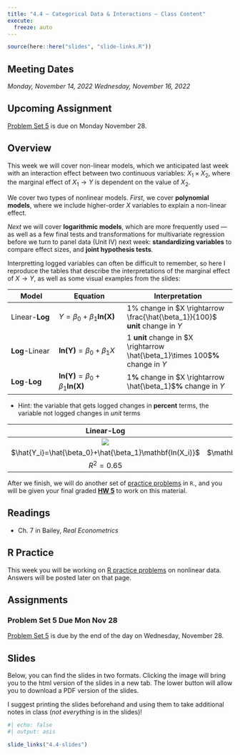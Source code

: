 ```yaml
---
title: "4.4 — Categorical Data & Interactions — Class Content"
execute:
  freeze: auto
---
```


```r
source(here::here("slides", "slide-links.R"))
```

::: {.callout-note appearance="minimal"}
## Meeting Dates

*Monday, November 14, 2022*
*Wednesday, November 16, 2022*
:::

::: {.callout-warning}
## Upcoming Assignment

[Problem Set 5](/assignment/05-problem-set) is due on Monday November 28.
:::

## <i class="fas fa-info-circle fa-lg"></i> Overview

This week we will cover non-linear models, which we anticipated last week with an interaction effect between two continuous variables: $X_1 \times X_2$, where the marginal effect of $X_1 \rightarrow Y$ is dependent on the value of $X_2$.

We cover two types of nonlinear models. *First*, we cover **polynomial models**, where we include higher-order $X$ variables to explain a non-linear effect. 

*Next* we will cover **logarithmic models**, which are more frequently used — as well as a few final tests and transformations for multivariate regression before we turn to panel data (Unit IV) next week: **standardizing variables** to compare effect sizes, and **joint hypothesis tests**.

Interpretting logged variables can often be difficult to remember, so here I reproduce the tables that describe the interpretations of the marginal effect of $X \rightarrow Y$, as well as some visual examples from the slides:

| Model | Equation | Interpretation |
|-------|----------|----------------|
| Linear-**Log** | $Y=\beta_0+\beta_1 \mathbf{ln(X)}$ | 1% change in $X \rightarrow \frac{\hat{\beta_1}}{100}$ **unit** change in $Y$ |
| **Log**-Linear | $\mathbf{ln(Y)}=\beta_0+\beta_1X$ | 1 **unit** change in $X \rightarrow \hat{\beta_1}\times 100$**%** change in $Y$ |
| **Log**-**Log** | $\mathbf{ln(Y)}=\beta_0+\beta_1\mathbf{ln(X)}$ | 1**%** change in $X \rightarrow \hat{\beta_1}$**%** change in $Y$ |

- Hint: the variable that gets logged changes in **percent** terms, the variable not logged changes in *unit* terms

| Linear-Log | Log-Linear | Log-Log |
|:----------:|:----------:|:-------:|
| ![](https://metricsf21.classes.ryansafner.com/slides/3.9-slides_files/figure-html/unnamed-chunk-17-1.png) | ![](https://metricsf21.classes.ryansafner.com/slides/3.9-slides_files/figure-html/unnamed-chunk-23-1.png) | ![](https://metricsf21.classes.ryansafner.com/slides/3.9-slides_files/figure-html/unnamed-chunk-28-1.png) |
| $\hat{Y_i}=\hat{\beta_0}+\hat{\beta_1}\mathbf{ln(X_i)}$ | $\mathbf{ln(\hat{Y_i})}=\hat{\beta_0}+\hat{\beta_1}X_i$ | $\mathbf{ln(\hat{Y_i})}=\hat{\beta_0}+\hat{\beta_1}\mathbf{ln(X_i)}$ |
| $R^2=0.65$ | $R^2=0.30$ | $R^2=0.61$ |

After we finish, we will do another set of [practice problems](/r/4.4-r) in `R`., and you will be given your final graded [**HW 5**](/assignments/05-problem-set.qmd) to work on this material. 

## <i class="fas fa-book-reader fa-lg"></i> Readings

- <i class="fas fa-book"></i> Ch. 7 in Bailey, *Real Econometrics*

## <i class="fas fa-registered"></i> R Practice

This week you will be working on [R practice problems](/r/4.4-r) on nonlinear data. Answers will be posted later on that page.

## <i class="fas fa-laptop-code"></i> Assignments

### Problem Set 5 Due Mon Nov 28
[Problem Set 5](/assignments/05-problem-set) is due by the end of the day on Wednesday, November 28.

## <i class="fas fa-chalkboard-teacher"></i> Slides

Below, you can find the slides in two formats. Clicking the image will bring you to the html version of the slides in a new tab. The lower button will allow you to download a PDF version of the slides.

I suggest printing the slides beforehand and using them to take additional notes in class (*not everything* is in the slides)!

```r
#| echo: false
#| output: asis

slide_links("4.4-slides")
```
